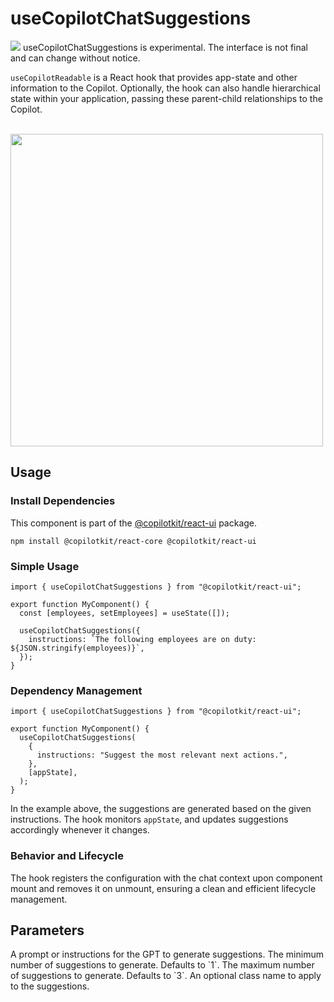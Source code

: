 
# useCopilotChatSuggestions

<img referrerPolicy="no-referrer-when-downgrade" src="https://static.scarf.sh/a.png?x-pxid=a9b290bb-38f9-4518-ac3b-8f54fdbf43be" />

<Callout type="warning">
  useCopilotChatSuggestions is experimental. The interface is not final and
  can change without notice.
</Callout>

`useCopilotReadable` is a React hook that provides app-state and other information
to the Copilot. Optionally, the hook can also handle hierarchical state within your
application, passing these parent-child relationships to the Copilot.

<br/>
<img src="/images/use-copilot-chat-suggestions/use-copilot-chat-suggestions.gif" width="500" />

## Usage

### Install Dependencies

This component is part of the [@copilotkit/react-ui](https://npmjs.com/package/@copilotkit/react-ui) package.

```shell npm2yarn \"@copilotkit/react-ui"\
npm install @copilotkit/react-core @copilotkit/react-ui
```

### Simple Usage

```tsx
import { useCopilotChatSuggestions } from "@copilotkit/react-ui";

export function MyComponent() {
  const [employees, setEmployees] = useState([]);

  useCopilotChatSuggestions({
    instructions: `The following employees are on duty: ${JSON.stringify(employees)}`,
  });
}
```

### Dependency Management

```tsx
import { useCopilotChatSuggestions } from "@copilotkit/react-ui";

export function MyComponent() {
  useCopilotChatSuggestions(
    {
      instructions: "Suggest the most relevant next actions.",
    },
    [appState],
  );
}
```
 
In the example above, the suggestions are generated based on the given instructions.
The hook monitors `appState`, and updates suggestions accordingly whenever it changes.

### Behavior and Lifecycle

The hook registers the configuration with the chat context upon component mount and
removes it on unmount, ensuring a clean and efficient lifecycle management.

## Parameters

<PropertyReference name="instructions" type="string" required>
A prompt or instructions for the GPT to generate suggestions.
</PropertyReference>

<PropertyReference name="minSuggestions" type="number" >
The minimum number of suggestions to generate. Defaults to `1`.
</PropertyReference>

<PropertyReference name="maxSuggestions" type="number" >
The maximum number of suggestions to generate. Defaults to `3`.
</PropertyReference>

<PropertyReference name="className" type="string" >
An optional class name to apply to the suggestions.
</PropertyReference>
